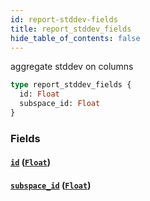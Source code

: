 ```yaml
---
id: report-stddev-fields
title: report_stddev_fields
hide_table_of_contents: false
---
```



aggregate stddev on columns

```graphql
type report_stddev_fields {
  id: Float
  subspace_id: Float
}
```


### Fields

#### [`id`](#) ([`Float`](../scalars/float))




#### [`subspace_id`](#) ([`Float`](../scalars/float))






